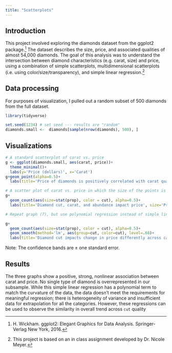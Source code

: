 ```yaml
---
title: "Scatterplots"
---
```


## Introduction
This project involved exploring the diamonds dataset from the ggplot2 package.[^1] The dataset describes the size, price, and associated qualities of almost 54,000 diamonds. The goal of this analysis was to understand the intersection between diamond characteristics (e.g. carat, size) and price, using a combination of simple scatterplots, multidimensional scatterplots (i.e. using color/size/transparency), and simple linear regression.[^2] 

[^1]: H. Wickham. ggplot2: Elegant Graphics for Data Analysis. Springer-Verlag New York, 2016.
[^2]: This project is based on an in class assignment developed by Dr. Nicole Meyer.

## Data processing

For purposes of visualization, I pulled out a random subset of $500$ diamonds from the full dataset.
```r
library(tidyverse)

set.seed(1234) # set seed --- results are "random"
diamonds.small <-  diamonds[sample(nrow(diamonds), 500), ]
```

## Visualizations
```r
# A standard scatterplot of carat vs. price
g <- ggplot(diamonds.small, aes(carat, price))+
  theme_minimal()+
  labs(y='Price (dollars)', x='Carat')
g+geom_point(alpha=0.5)+
  labs(title='Price of diamonds is positively correlated with carat quality')
```

```r
# A scatter plot of carat vs. price in which the size of the points is proportional to the relative frequency and the color is determined by the quality of the cut
g+
  geom_count(aes(size=stat(prop), color = cut), alpha=0.5)+
  labs(title='Diamond cut, carat, and abundance impact price', size='Proportion of \n diamonds sold', color='Cut')
```

```r
# Repeat graph (7), but use polynomial regression instead of simple linear. Choose the polynomial degree you think (based on a visual inspection) gives the best fit with the smallest possible degree.

g+
  geom_count(aes(size=stat(prop), color = cut), alpha=0.5)+
  geom_smooth(method='lm', aes(group=cut, color=cut), level=.68)+
  labs(title='Diamond cut impacts change in price differently across carat quality', size='Proportion of \n diamonds sold', color='Cut')
```
  
Note: The confidence bands are $\pm$ one standard error.

## Results

The three graphs show a positive, strong, nonlinear association between carat and price. No single type of diamond is overrepresented in our subsample. While this simple linear regression has a polynomial term to match the curvature of the data, the data doesn't meet the requirements for meaningful regression; there is heterogeneity of variance and insufficient data for extrapolation for all the categories. However, these regressions can be used to observe the similarity in overall trend across `cut` quality

